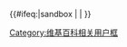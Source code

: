 <noinclude>{{Documentation subpage}}</noinclude>
<!-- 在本行下編輯模板說明 -->
<includeonly>{{#ifeq:{{SUBPAGENAME}}|sandbox | |
<!-- 本行下加入模板的分類，跨維基連結加入Wikidata（參見[[Wikipedia:Wikidata]]） -->
[[Category:维基百科相关用户框]]
}}</includeonly>